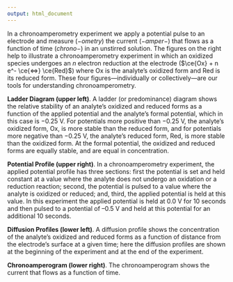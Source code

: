 ```yaml
---
output: html_document
---
```


<!-- The following script makes it possible to use the mhchem -->
<!-- latex package in a .Rmd file and to knit it into an .html file -->
<!-- the font size is scaled to 90% to match text -->

```{=html}
<script type="text/x-mathjax-config">
MathJax.Hub.Config({
  TeX: {
    extensions: ["[Contrib]/mhchem/mhchem.js"]
}
});
MathJax.Hub.Config({ 
        "HTML-CSS": { scale: 90 }, 
        SVG: { linebreaks: { automatic:true } }, 
 });
</script>
```

<!-- text for introduction -->

In a chronoamperometry experiment we apply a potential pulse to an electrode and measure $(-ometry)$ the current $(-amper-)$ that flows as a function of time $(chrono-)$ in an unstirred solution. The figures on the right help to illustrate a chronoamperometry experiment in which an oxidized species undergoes an *n* electron reduction at the electrode
($\ce{Ox} + n e^- \ce{<=>} \ce{Red}$) where Ox is the analyte's oxidized form and Red is its reduced form. These four figures---individually or collectively---are our tools for understanding chronoamperometry.

**Ladder Diagram (upper left)**. A ladder (or predominance) diagram shows the relative stability of an analyte's oxidized and reduced forms as a function of the applied potential and the analyte's formal potential, which in this case is $-0.25 \text{ V}$. For potentials more positive than $-0.25 \text{ V}$, the analyte's oxidized form, Ox, is more stable than the reduced form, and for potentials more negative than $-0.25 \text{ V}$, the analyte's reduced form, Red, is more stable than the oxidized form. At the formal potential, the oxidized and reduced forms are equally stable, and are equal in concentration.

**Potential Profile (upper right)**. In a chronoamperometry experiment, the applied potential profile has three sections: first the potential is set and held constant at a value where the analyte does not undergo an oxidation or a reduction reaction; second, the potential is pulsed to a value where the analyte is oxidized or reduced; and, third, the applied potential is held at this value. In this experiment the applied potential is held at 0.0 V for 10 seconds and then pulsed to a potential of --0.5 V and held at this potential for an additional 10 seconds. 

**Diffusion Profiles (lower left)**. A diffusion profile shows the concentration of the analyte's oxidized and reduced forms as a function of distance from the electrode's surface at a given time; here the diffusion profiles are shown at the beginning of the experiment and at the end of the experiment.

**Chronoamperogram (lower right)**. The chronoamperogram shows the current that flows as a function of time. 
